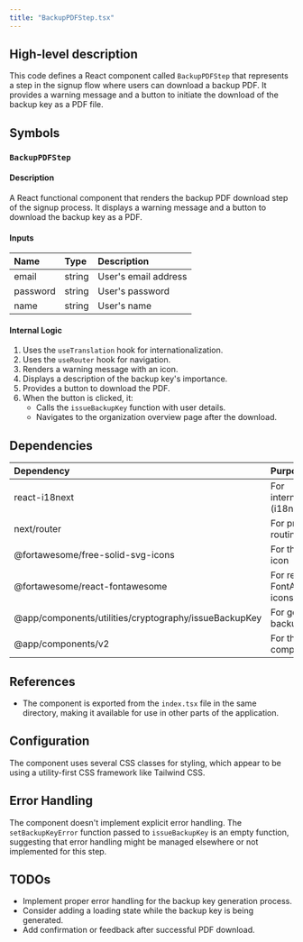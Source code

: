 ```yaml
---
title: "BackupPDFStep.tsx"
---
```


## High-level description
This code defines a React component called `BackupPDFStep` that represents a step in the signup flow where users can download a backup PDF. It provides a warning message and a button to initiate the download of the backup key as a PDF file.

## Symbols

### `BackupPDFStep`
#### Description
A React functional component that renders the backup PDF download step of the signup process. It displays a warning message and a button to download the backup key as a PDF.

#### Inputs
| Name | Type | Description |
|:-----|:-----|:------------|
| email | string | User's email address |
| password | string | User's password |
| name | string | User's name |

#### Internal Logic
1. Uses the `useTranslation` hook for internationalization.
2. Uses the `useRouter` hook for navigation.
3. Renders a warning message with an icon.
4. Displays a description of the backup key's importance.
5. Provides a button to download the PDF.
6. When the button is clicked, it:
   - Calls the `issueBackupKey` function with user details.
   - Navigates to the organization overview page after the download.

## Dependencies
| Dependency | Purpose |
|:-----------|:--------|
| react-i18next | For internationalization (i18n) support |
| next/router | For programmatic routing |
| @fortawesome/free-solid-svg-icons | For the warning icon |
| @fortawesome/react-fontawesome | For rendering FontAwesome icons |
| @app/components/utilities/cryptography/issueBackupKey | For generating the backup key |
| @app/components/v2 | For the Button component |

## References
- The component is exported from the `index.tsx` file in the same directory, making it available for use in other parts of the application.

## Configuration
The component uses several CSS classes for styling, which appear to be using a utility-first CSS framework like Tailwind CSS.

## Error Handling
The component doesn't implement explicit error handling. The `setBackupKeyError` function passed to `issueBackupKey` is an empty function, suggesting that error handling might be managed elsewhere or not implemented for this step.

## TODOs
- Implement proper error handling for the backup key generation process.
- Consider adding a loading state while the backup key is being generated.
- Add confirmation or feedback after successful PDF download.